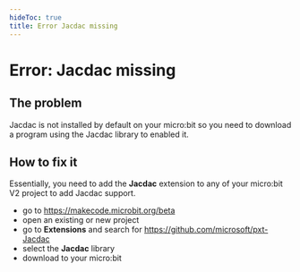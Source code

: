 ```yaml
---
hideToc: true
title: Error Jacdac missing
---
```


# Error: Jacdac missing

## The problem

Jacdac is not installed by default on your micro:bit so you need to download a program using
the Jacdac library to enabled it.

## How to fix it

Essentially, you need to add the **Jacdac** extension to any of your micro:bit V2 project to add Jacdac support.

* go to https://makecode.microbit.org/beta
* open an existing or new project
* go to **Extensions** and search for https://github.com/microsoft/pxt-Jacdac
* select the **Jacdac** library
* download to your micro:bit
